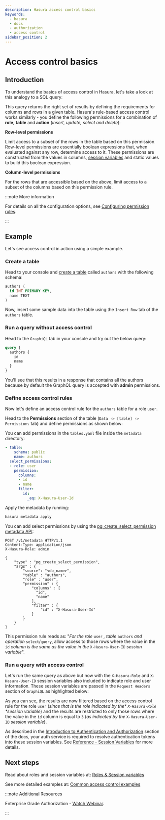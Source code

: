 ```yaml
---
description: Hasura access control basics
keywords:
  - hasura
  - docs
  - authorization
  - access control
sidebar_position: 2
---
```



# Access control basics

## Introduction

To understand the basics of access control in Hasura, let's take a look
at this analogy to a SQL query:

<Thumbnail
  src="/img/graphql/core/auth/permissions-rule-analogy.png"
  alt="Understanding access control in Hasura"
  width="700px"
/>

This query returns the right set of results by defining the requirements
for columns and rows in a given table. Hasura's rule-based access
control works similarly - you define the following permissions for a
combination of **role**, **table** and **action** (_insert, update,
select and delete_):

**Row-level permissions**

Limit access to a subset of the rows in the table based on this
permission. Row-level permissions are essentially boolean expressions
that, when evaluated against any row, determine access to it. These
permissions are constructed from the values in columns,
[session variables](/graphql/core/auth/authorization/roles-variables.mdx) and static values to build this
boolean expression.

**Column-level permissions**

For the rows that are accessible based on the above, limit access to a
subset of the columns based on this permission rule.

:::note More information

For details on all the configuration options, see [Configuring permission rules](/graphql/core/auth/authorization/permission-rules.mdx).

:::

## Example

Let's see access control in action using a simple example.

### Create a table

Head to your console and [create a table](/graphql/core/databases/postgres/schema/tables.mdx#pg-create-tables) called
`authors` with the following schema:

```sql
authors (
  id INT PRIMARY KEY,
  name TEXT
)
```

Now, insert some sample data into the table using the `Insert Row` tab
of the `authors` table.

### Run a query **without** access control

Head to the `GraphiQL` tab in your console and try out the below query:

```graphql
query {
  authors {
    id
    name
  }
}
```

You'll see that this results in a response that contains all the authors
because by default the GraphQL query is accepted with **admin**
permissions.

<Thumbnail
  src="/img/graphql/core/auth/fetch-authors.png"
  alt="Run a query without access control"
  width="1200px"
/>

### Define access control rules

Now let's define an access control rule for the `authors` table for a
role `user`.

<Tabs className="api-tabs">
<TabItem value="console" label="Console">

Head to the **Permissions** section of the table
(`Data -> [table] -> Permissions` tab) and define permissions as shown
below:

<Thumbnail
  src="/img/graphql/core/auth/permission-basics-simple-example.png"
  alt="Define access control rules"
  width="1100px"
/>

</TabItem>
<TabItem value="cli" label="CLI">

You can add permissions in the `tables.yaml` file inside the `metadata`
directory:

```yaml
- table:
    schema: public
    name: authors
  select_permissions:
  - role: user
    permission:
      columns:
      - id
      - name
      filter:
        id:
          _eq: X-Hasura-User-Id
```

Apply the metadata by running:

```bash
hasura metadata apply
```

</TabItem>
<TabItem value="api" label="API">

You can add select permissions by using the
[pg_create_select_permission metadata API](/graphql/core/api-reference/metadata-api/permission.mdx#metadata-pg-create-select-permission):

```http
POST /v1/metadata HTTP/1.1
Content-Type: application/json
X-Hasura-Role: admin

{
    "type" : "pg_create_select_permission",
    "args" : {
        "source": "<db_name>",
        "table" : "authors",
        "role" : "user",
        "permission" : {
            "columns" : [
              "id",
              "name"
            ],
            "filter" : {
                "id" : "X-Hasura-User-Id"
            }
        }
    }
}
```

</TabItem>
</Tabs>

This permission rule reads as: "_For the role_ `user` _, table_
`authors` _and operation_ `select`/`query`, allow access to those rows
where the value in the `id` _column is the same as the value in the_
`X-Hasura-User-ID` _session variable_".

### Run a query **with** access control

Let's run the same query as above but now with the `X-Hasura-Role` and
`X-Hasura-User-ID` session variables also included to indicate role and
user information. These session variables are passed in the
`Request Headers` section of `GraphiQL` as highlighted below:

<Thumbnail
  src="/img/graphql/core/auth/permission-basics-query-with-access-control.png"
  alt="Run a query with access control"
  width="1200px"
/>

As you can see, the results are now filtered based on the access control
rule for the role `user` (_since that is the role indicated by the*
`X-Hasura-Role` *session variable_) and the results are restricted to
only those rows where the value in the `id` column is equal to `3` (_as
indicated by the_ `X-Hasura-User-ID` _session variable_).

As described in the
[Introduction to Authentication and Authorization](/graphql/core/auth/authorization/index.mdx)
section of the docs, your auth service is required to resolve
authentication tokens into these session variables. See
[Reference - Session Variables](/graphql/core/auth/authorization/index.mdx) for more details.

## Next steps

Read about roles and session variables at: [Roles & Session variables](/graphql/core/auth/authorization/roles-variables.mdx)

See more detailed examples at:
[Common access control examples](/graphql/core/auth/authorization/common-roles-auth-examples.mdx)

:::note Additional Resources

Enterprise Grade Authorization - [Watch
Webinar](https://hasura.io/events/webinar/authorization-modeling-hasura/?pg=docs&plcmt=body&cta=watch-webinar&tech=).

:::
